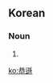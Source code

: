 ==Korean==
{{ko-hanjatab}}

===Noun===
{{ko-noun|hj|hangeul=공손}}

# {{hanja form of|공손|[[politeness]], [[courteousness]], [[civility]]}}

[[ko:恭遜]]